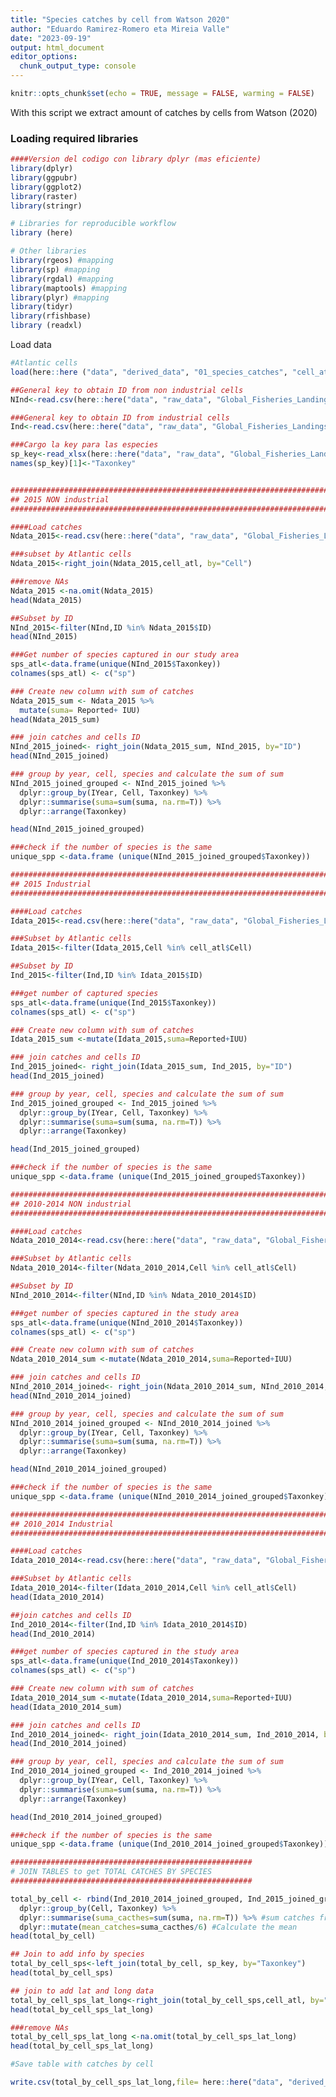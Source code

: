 ```yaml
---
title: "Species catches by cell from Watson 2020"
author: "Eduardo Ramirez-Romero eta Mireia Valle"
date: "2023-09-19"
output: html_document
editor_options: 
  chunk_output_type: console
---
```


```r
knitr::opts_chunk$set(echo = TRUE, message = FALSE, warming = FALSE)
```

With this script we extract amount of catches by cells from Watson (2020)

### Loading required libraries
```r
####Version del codigo con library dplyr (mas eficiente)
library(dplyr)
library(ggpubr)
library(ggplot2)
library(raster)
library(stringr)

# Libraries for reproducible workflow
library (here)

# Other libraries
library(rgeos) #mapping
library(sp) #mapping
library(rgdal) #mapping
library(maptools) #mapping
library(plyr) #mapping
library(tidyr)
library(rfishbase)
library (readxl)
```

Load data
```r
#Atlantic cells
load(here::here ("data", "derived_data", "01_species_catches", "cell_atl.rds"))

##General key to obtain ID from non industrial cells
NInd<-read.csv(here::here("data", "raw_data", "Global_Fisheries_Landings_v4", "IndexNInd.csv"))

###General key to obtain ID from industrial cells
Ind<-read.csv(here::here("data", "raw_data", "Global_Fisheries_Landings_v4", "IndexInd.csv"))

###Cargo la key para las especies
sp_key<-read_xlsx(here::here("data", "raw_data", "Global_Fisheries_Landings_v4", "Codes.xlsx"), sheet = "Taxa")
names(sp_key)[1]<-"Taxonkey"


#######################################################################
## 2015 NON industrial 
#######################################################################

####Load catches 
Ndata_2015<-read.csv(here::here("data", "raw_data", "Global_Fisheries_Landings_v4", "CatchNInd2015_2015.csv"))

###subset by Atlantic cells
Ndata_2015<-right_join(Ndata_2015,cell_atl, by="Cell")

###remove NAs
Ndata_2015 <-na.omit(Ndata_2015)
head(Ndata_2015)

##Subset by ID
NInd_2015<-filter(NInd,ID %in% Ndata_2015$ID)
head(NInd_2015)

###Get number of species captured in our study area
sps_atl<-data.frame(unique(NInd_2015$Taxonkey))
colnames(sps_atl) <- c("sp")

### Create new column with sum of catches
Ndata_2015_sum <- Ndata_2015 %>% 
  mutate(suma= Reported+ IUU)
head(Ndata_2015_sum)

### join catches and cells ID
NInd_2015_joined<- right_join(Ndata_2015_sum, NInd_2015, by="ID")
head(NInd_2015_joined)

### group by year, cell, species and calculate the sum of sum
NInd_2015_joined_grouped <- NInd_2015_joined %>% 
  dplyr::group_by(IYear, Cell, Taxonkey) %>%
  dplyr::summarise(suma=sum(suma, na.rm=T)) %>% 
  dplyr::arrange(Taxonkey)

head(NInd_2015_joined_grouped)

###check if the number of species is the same
unique_spp <-data.frame (unique(NInd_2015_joined_grouped$Taxonkey))

#######################################################################
## 2015 Industrial 
#######################################################################

####Load catches
Idata_2015<-read.csv(here::here("data", "raw_data", "Global_Fisheries_Landings_v4", "CatchInd2015_2015.csv"))

###Subset by Atlantic cells
Idata_2015<-filter(Idata_2015,Cell %in% cell_atl$Cell)

##Subset by ID
Ind_2015<-filter(Ind,ID %in% Idata_2015$ID)

###get number of captured species 
sps_atl<-data.frame(unique(Ind_2015$Taxonkey))
colnames(sps_atl) <- c("sp")

### Create new column with sum of catches
Idata_2015_sum <-mutate(Idata_2015,suma=Reported+IUU)

### join catches and cells ID
Ind_2015_joined<- right_join(Idata_2015_sum, Ind_2015, by="ID")
head(Ind_2015_joined)

### group by year, cell, species and calculate the sum of sum
Ind_2015_joined_grouped <- Ind_2015_joined %>% 
  dplyr::group_by(IYear, Cell, Taxonkey) %>%
  dplyr::summarise(suma=sum(suma, na.rm=T)) %>% 
  dplyr::arrange(Taxonkey)

head(Ind_2015_joined_grouped)

###check if the number of species is the same
unique_spp <-data.frame (unique(Ind_2015_joined_grouped$Taxonkey))

#######################################################################
## 2010-2014 NON industrial 
#######################################################################

####Load catches
Ndata_2010_2014<-read.csv(here::here("data", "raw_data", "Global_Fisheries_Landings_v4", "CatchNInd2010_2014.csv"))

###Subset by Atlantic cells
Ndata_2010_2014<-filter(Ndata_2010_2014,Cell %in% cell_atl$Cell)

##Subset by ID
NInd_2010_2014<-filter(NInd,ID %in% Ndata_2010_2014$ID)

###get number of species captured in the study area
sps_atl<-data.frame(unique(NInd_2010_2014$Taxonkey))
colnames(sps_atl) <- c("sp")

### Create new column with sum of catches
Ndata_2010_2014_sum <-mutate(Ndata_2010_2014,suma=Reported+IUU)

### join catches and cells ID
NInd_2010_2014_joined<- right_join(Ndata_2010_2014_sum, NInd_2010_2014, by="ID")
head(NInd_2010_2014_joined)

### group by year, cell, species and calculate the sum of sum
NInd_2010_2014_joined_grouped <- NInd_2010_2014_joined %>% 
  dplyr::group_by(IYear, Cell, Taxonkey) %>%
  dplyr::summarise(suma=sum(suma, na.rm=T)) %>% 
  dplyr::arrange(Taxonkey)

head(NInd_2010_2014_joined_grouped)

###check if the number of species is the same
unique_spp <-data.frame (unique(NInd_2010_2014_joined_grouped$Taxonkey))

#######################################################################
## 2010_2014 Industrial 
#######################################################################

####Load catches
Idata_2010_2014<-read.csv(here::here("data", "raw_data", "Global_Fisheries_Landings_v4", "CatchInd2010_2014.csv"))

###Subset by Atlantic cells
Idata_2010_2014<-filter(Idata_2010_2014,Cell %in% cell_atl$Cell)
head(Idata_2010_2014)

##join catches and cells ID
Ind_2010_2014<-filter(Ind,ID %in% Idata_2010_2014$ID)
head(Ind_2010_2014)

###get number of species captured in the study area
sps_atl<-data.frame(unique(Ind_2010_2014$Taxonkey))
colnames(sps_atl) <- c("sp")

### Create new column with sum of catches
Idata_2010_2014_sum <-mutate(Idata_2010_2014,suma=Reported+IUU)
head(Idata_2010_2014_sum)

### join catches and cells ID
Ind_2010_2014_joined<- right_join(Idata_2010_2014_sum, Ind_2010_2014, by="ID")
head(Ind_2010_2014_joined)

### group by year, cell, species and calculate the sum of sum
Ind_2010_2014_joined_grouped <- Ind_2010_2014_joined %>% 
  dplyr::group_by(IYear, Cell, Taxonkey) %>%
  dplyr::summarise(suma=sum(suma, na.rm=T)) %>% 
  dplyr::arrange(Taxonkey)

head(Ind_2010_2014_joined_grouped)

###check if the number of species is the same
unique_spp <-data.frame (unique(Ind_2010_2014_joined_grouped$Taxonkey))

######################################################
# JOIN TABLES to get TOTAL CATCHES BY SPECIES
######################################################

total_by_cell <- rbind(Ind_2010_2014_joined_grouped, Ind_2015_joined_grouped, NInd_2010_2014_joined_grouped, NInd_2015_joined_grouped) %>% 
  dplyr::group_by(Cell, Taxonkey) %>%
  dplyr::summarise(suma_cacthes=sum(suma, na.rm=T)) %>% #sum catches from 2010 to 2015 
  dplyr::mutate(mean_catches=suma_cacthes/6) #Calculate the mean
head(total_by_cell)

## Join to add info by species
total_by_cell_sps<-left_join(total_by_cell, sp_key, by="Taxonkey")
head(total_by_cell_sps)

## join to add lat and long data
total_by_cell_sps_lat_long<-right_join(total_by_cell_sps,cell_atl, by="Cell")
head(total_by_cell_sps_lat_long)

###remove NAs
total_by_cell_sps_lat_long <-na.omit(total_by_cell_sps_lat_long)
head(total_by_cell_sps_lat_long)

#Save table with catches by cell 

write.csv(total_by_cell_sps_lat_long,file= here::here("data", "derived_data", "01_species_catches", "total_catches_by_cell_sps_lat_long.csv"))

```

